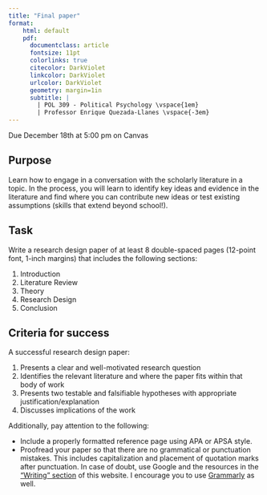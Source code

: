 ```yaml
---
title: "Final paper"
format:
    html: default
    pdf: 
      documentclass: article
      fontsize: 11pt
      colorlinks: true
      citecolor: DarkViolet
      linkcolor: DarkViolet
      urlcolor: DarkViolet
      geometry: margin=1in
      subtitle: | 
        | POL 309 - Political Psychology \vspace{1em}
        | Professor Enrique Quezada-Llanes \vspace{-3em}
---
```


:::{.callout-important}
Due December 18th at 5:00 pm on Canvas
:::


## Purpose

Learn how to engage in a conversation with the scholarly literature in a topic. In the process, you will learn to identify key ideas and evidence in the literature and find where you can contribute new ideas or test existing assumptions (skills that extend beyond school!).


## Task

Write a research design paper of at least 8 double-spaced pages (12-point font, 1-inch margins) that includes the following sections:

1. Introduction
2. Literature Review
3. Theory
4. Research Design
5. Conclusion


## Criteria for success

A successful research design paper:

1. Presents a clear and well-motivated research question
2. Identifies the relevant literature and where the paper fits within that body of work
3. Presents two testable and falsifiable hypotheses with appropriate justification/explanation
4. Discusses implications of the work


Additionally, pay attention to the following:

- Include a properly formatted reference page using APA or APSA style.
- Proofread your paper so that there are no grammatical or punctuation mistakes. This includes capitalization and placement of quotation marks after punctuation. In case of doubt, use Google and the resources in the ["Writing" section](../resource/writing.html) of this website. I encourage you to use [Grammarly](https://www.grammarly.com/) as well.

